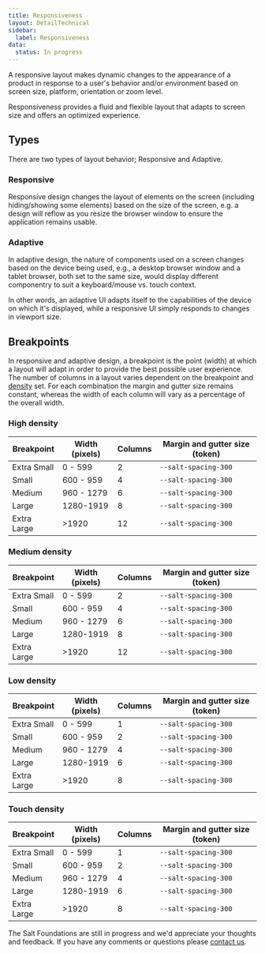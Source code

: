 ```yaml
---
title: Responsiveness
layout: DetailTechnical
sidebar:
  label: Responsiveness
data:
  status: In progress
---
```


A responsive layout makes dynamic changes to the appearance of a product in response to a user's behavior and/or environment based on screen size, platform, orientation or zoom level.

Responsiveness provides a fluid and flexible layout that adapts to screen size and offers an optimized experience.

## Types

There are two types of layout behavior; Responsive and Adaptive.

### Responsive

Responsive design changes the layout of elements on the screen (including hiding/showing some elements) based on the size of the screen, e.g. a design will reflow as you resize the browser window to ensure the application remains usable.

### Adaptive

In adaptive design, the nature of components used on a screen changes based on the device being used, e.g., a desktop browser window and a tablet browser, both set to the same size, would display different componentry to suit a keyboard/mouse vs. touch context.

In other words, an adaptive UI adapts itself to the capabilities of the device on which it's displayed, while a responsive UI simply responds to changes in viewport size.

## Breakpoints

In responsive and adaptive design, a breakpoint is the point (width) at which a layout will adapt in order to provide the best possible user experience. The number of columns in a layout varies dependent on the breakpoint and [density](density) set. For each combination the margin and gutter size remains constant, whereas the width of each column will vary as a percentage of the overall width.

### High density

| Breakpoint  | Width (pixels) | Columns | Margin and gutter size (token) |
| ----------- | -------------- | ------- | ------------------------------ |
| Extra Small | 0 - 599        | 2       | `--salt-spacing-300`           |
| Small       | 600 - 959      | 4       | `--salt-spacing-300`           |
| Medium      | 960 - 1279     | 6       | `--salt-spacing-300`           |
| Large       | 1280-1919      | 8       | `--salt-spacing-300`           |
| Extra Large | >1920          | 12      | `--salt-spacing-300`           |

### Medium density

| Breakpoint  | Width (pixels) | Columns | Margin and gutter size (token) |
| ----------- | -------------- | ------- | ------------------------------ |
| Extra Small | 0 - 599        | 2       | `--salt-spacing-300`           |
| Small       | 600 - 959      | 4       | `--salt-spacing-300`           |
| Medium      | 960 - 1279     | 6       | `--salt-spacing-300`           |
| Large       | 1280-1919      | 8       | `--salt-spacing-300`           |
| Extra Large | >1920          | 12      | `--salt-spacing-300`           |

### Low density

| Breakpoint  | Width (pixels) | Columns | Margin and gutter size (token) |
| ----------- | -------------- | ------- | ------------------------------ |
| Extra Small | 0 - 599        | 1       | `--salt-spacing-300`           |
| Small       | 600 - 959      | 2       | `--salt-spacing-300`           |
| Medium      | 960 - 1279     | 4       | `--salt-spacing-300`           |
| Large       | 1280-1919      | 6       | `--salt-spacing-300`           |
| Extra Large | >1920          | 8       | `--salt-spacing-300`           |

### Touch density

| Breakpoint  | Width (pixels) | Columns | Margin and gutter size (token) |
| ----------- | -------------- | ------- | ------------------------------ |
| Extra Small | 0 - 599        | 1       | `--salt-spacing-300`           |
| Small       | 600 - 959      | 2       | `--salt-spacing-300`           |
| Medium      | 960 - 1279     | 4       | `--salt-spacing-300`           |
| Large       | 1280-1919      | 6       | `--salt-spacing-300`           |
| Extra Large | >1920          | 8       | `--salt-spacing-300`           |

<Callout title="Have some feedback?">

The Salt Foundations are still in progress and we'd appreciate your thoughts and feedback. If you have any comments or questions please [contact us](../support-and-contributions/index).

</Callout>

